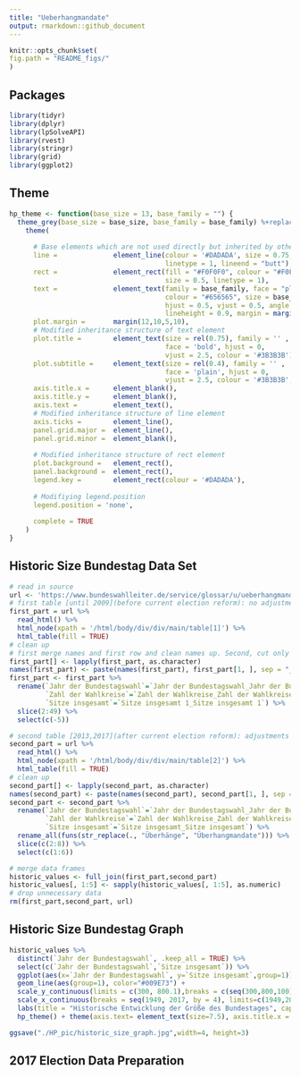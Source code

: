 ```yaml
---
title: "Ueberhangmandate"
output: rmarkdown::github_document
---
```

  
  ```r
knitr::opts_chunk$set(
  fig.path = "README_figs/"
)
```

## Packages

```r
library(tidyr)
library(dplyr)
library(lpSolveAPI)
library(rvest)
library(stringr)
library(grid)
library(ggplot2)
```


## Theme
```r
hp_theme <- function(base_size = 13, base_family = "") {
  theme_grey(base_size = base_size, base_family = base_family) %+replace%
    theme(
      
      # Base elements which are not used directly but inherited by others
      line =              element_line(colour = '#DADADA', size = 0.75,
                                       linetype = 1, lineend = "butt"),
      rect =              element_rect(fill = "#F0F0F0", colour = "#F0F0F0",
                                       size = 0.5, linetype = 1),
      text =              element_text(family = base_family, face = "plain",
                                       colour = "#656565", size = base_size,
                                       hjust = 0.5, vjust = 0.5, angle = 0,
                                       lineheight = 0.9, margin = margin(), debug = FALSE),
      plot.margin =       margin(12,10,5,10),
      # Modified inheritance structure of text element
      plot.title =        element_text(size = rel(0.75), family = '' ,
                                       face = 'bold', hjust = 0,
                                       vjust = 2.5, colour = '#3B3B3B'),
      plot.subtitle =     element_text(size = rel(0.4), family = '' ,
                                       face = 'plain', hjust = 0,
                                       vjust = 2.5, colour = '#3B3B3B', margin = margin(0,0,15,0)),
      axis.title.x =      element_blank(),
      axis.title.y =      element_blank(),
      axis.text =         element_text(),
      # Modified inheritance structure of line element
      axis.ticks =        element_line(),
      panel.grid.major =  element_line(),
      panel.grid.minor =  element_blank(),
      
      # Modified inheritance structure of rect element
      plot.background =   element_rect(),
      panel.background =  element_rect(),
      legend.key =        element_rect(colour = '#DADADA'),
      
      # Modifiying legend.position
      legend.position = 'none',
      
      complete = TRUE
    )
}
```

## Historic Size Bundestag Data Set

```r
# read in source
url <- 'https://www.bundeswahlleiter.de/service/glossar/u/ueberhangmandate.html'
# first table [until 2009](before current election reform): no adjustments for Überhangmandate
first_part = url %>%
  read_html() %>%
  html_node(xpath = '/html/body/div/div/main/table[1]') %>%
  html_table(fill = TRUE)
# clean up
# first merge names and first row and clean names up. Second, cut only relevant information
first_part[] <- lapply(first_part, as.character)
names(first_part) <- paste(names(first_part), first_part[1, ], sep = "_")
first_part <- first_part %>%
  rename(`Jahr der Bundestagswahl`=`Jahr der Bundestagswahl_Jahr der Bundestagswahl`,
         `Zahl der Wahlkreise`=`Zahl der Wahlkreise_Zahl der Wahlkreise`,
         `Sitze insgesamt`=`Sitze insgesamt 1_Sitze insgesamt 1`) %>%
  slice(2:49) %>%
  select(c(-5))

# second table [2013,2017](after current election reform): adjustments for Überhangmandate
second_part = url %>%
  read_html() %>%
  html_node(xpath = '/html/body/div/div/main/table[2]') %>%
  html_table(fill = TRUE)
# clean up
second_part[] <- lapply(second_part, as.character)
names(second_part) <- paste(names(second_part), second_part[1, ], sep = "_")
second_part <- second_part %>%
  rename(`Jahr der Bundestagswahl`=`Jahr der Bundestagswahl_Jahr der Bundestagswahl`,
         `Zahl der Wahlkreise`=`Zahl der Wahlkreise_Zahl der Wahlkreise`,
         `Sitze insgesamt`=`Sitze insgesamt_Sitze insgesamt`) %>%
  rename_all(funs(str_replace(., "Überhänge", "Überhangmandate"))) %>%
  slice(c(2:8)) %>%
  select(c(1:6))  

# merge data frames  
historic_values <- full_join(first_part,second_part)
historic_values[, 1:5] <- sapply(historic_values[, 1:5], as.numeric)
# drop unnecessary data
rm(first_part,second_part, url)
```

## Historic Size Bundestag Graph
```r
historic_values %>%
  distinct(`Jahr der Bundestagswahl`, .keep_all = TRUE) %>%
  select(c(`Jahr der Bundestagswahl`,`Sitze insgesamt`)) %>%
  ggplot(aes(x=`Jahr der Bundestagswahl`, y=`Sitze insgesamt`,group=1)) +
  geom_line(aes(group=1), color="#009E73") +
  scale_y_continuous(limits = c(300, 800.1),breaks = c(seq(300,800,100)), expand = c(0, 0), labels=c("300" = "300", "400"="400", "500"="500", "600"= "600", "700"= "700","800"="800 Sitze")) +
  scale_x_continuous(breaks = seq(1949, 2017, by = 4), limits=c(1949,2017), labels=c("1949"="1949", "1953"="53", "1957"="57", "1961"="61", "1965"="65", "1969"="69", "1973"="73", "1977"="77", "1981"="81", "1985"="85", "1989"="89", "1993"="93", "1997"="97", "2001"="01", "2005"="05", "2009"="09", "2013"="13", "2017"="17")) +
  labs(title = "Historische Entwicklung der Größe des Bundestages", caption = "Quelle: Bundeswahlleiter") +
  hp_theme() + theme(axis.text= element_text(size=7.5), axis.title.x = element_blank(),plot.title.position = "plot",  axis.title.y = element_blank(), panel.grid.major.x = element_blank(), panel.grid.major.y = element_line(size=.2, color="#656565"), axis.line.x=element_line( size=.3, color="black"), legend.position = "right", legend.key = element_blank(), axis.ticks.y = element_blank(), axis.ticks.x =element_line( size=.3, color="black"), plot.caption=element_text(size=5), axis.text.x=element_text(color="black"))
```

```r
ggsave("./HP_pic/historic_size_graph.jpg",width=4, height=3)
```

## 2017 Election Data Preparation
